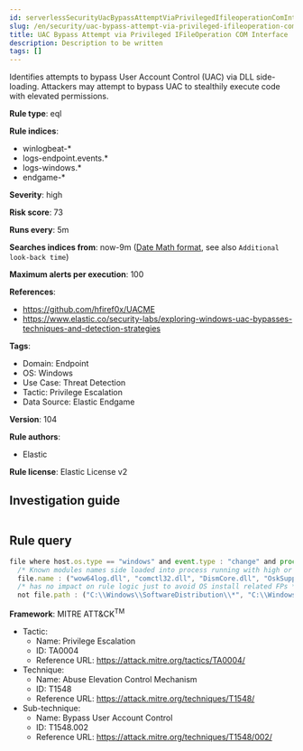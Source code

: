```yaml
---
id: serverlessSecurityUacBypassAttemptViaPrivilegedIfileoperationComInterface
slug: /en/security/uac-bypass-attempt-via-privileged-ifileoperation-com-interface
title: UAC Bypass Attempt via Privileged IFileOperation COM Interface
description: Description to be written
tags: []
---
```


<div id="uac-bypass-attempt-via-privileged-ifileoperation-com-interface"></div>

Identifies attempts to bypass User Account Control (UAC) via DLL side-loading. Attackers may attempt to bypass UAC to stealthily execute code with elevated permissions.

**Rule type**: eql

**Rule indices**: 

* winlogbeat-*
* logs-endpoint.events.*
* logs-windows.*
* endgame-*

**Severity**: high

**Risk score**: 73

**Runs every**: 5m

**Searches indices from**: now-9m ([Date Math format](((ref))/common-options.html#date-math), see also <DocLink id="serverlessSecurityRulesUiCreate" section="set-the-rules-schedule">`Additional look-back time`</DocLink>)

**Maximum alerts per execution**: 100

**References**: 

* https://github.com/hfiref0x/UACME
* https://www.elastic.co/security-labs/exploring-windows-uac-bypasses-techniques-and-detection-strategies

**Tags**: 

* Domain: Endpoint
* OS: Windows
* Use Case: Threat Detection
* Tactic: Privilege Escalation
* Data Source: Elastic Endgame

**Version**: 104

**Rule authors**: 

* Elastic

**Rule license**: Elastic License v2

## Investigation guide

```markdown

```

## Rule query

```js
file where host.os.type == "windows" and event.type : "change" and process.name : "dllhost.exe" and
  /* Known modules names side loaded into process running with high or system integrity level for UAC Bypass, update here for new modules */
  file.name : ("wow64log.dll", "comctl32.dll", "DismCore.dll", "OskSupport.dll", "duser.dll", "Accessibility.ni.dll") and
  /* has no impact on rule logic just to avoid OS install related FPs */
  not file.path : ("C:\\Windows\\SoftwareDistribution\\*", "C:\\Windows\\WinSxS\\*")

```

**Framework**: MITRE ATT&CK<sup>TM</sup>

* Tactic:
    * Name: Privilege Escalation
    * ID: TA0004
    * Reference URL: https://attack.mitre.org/tactics/TA0004/
* Technique:
    * Name: Abuse Elevation Control Mechanism
    * ID: T1548
    * Reference URL: https://attack.mitre.org/techniques/T1548/
* Sub-technique:
    * Name: Bypass User Account Control
    * ID: T1548.002
    * Reference URL: https://attack.mitre.org/techniques/T1548/002/

